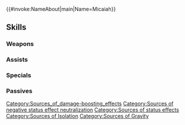 {{#invoke:NameAbout|main|Name=Micaiah}}{{HeroPage Tabs}}
{{Hero Infobox
|Name=Micaiah
|Title=Of Dawn
|WeaponType=Colorless Tome
|MoveType=Infantry
|Origin=Fire Emblem: Radiant Dawn,Fire Emblem Engage
|Gender=Female
|emblemEffect=When Special triggers, boosts damage by unit's max Special cooldown count value × 4 (excluding area-of-effect Specials).<br><br>If a Rally or movement Assist skill is used by unit, restores 20 HP to target ally and neutralizes any【Penalty】on that ally, and grants another action to unit and inflicts 【Isolation】on unit and Pair Up cohort through their next action, and also, if unit's or Pair Up Cohort's Range = 2, inflicts "restricts movement to 1 space" on unit and Pair Up cohort, respectively, through their next action ("grants another action" effect and onward is once per turn; if another effect that grants additional action to unit has been triggered at the same time, this effect is also considered to have been triggered).<br><br>【Penalty】<br>All effects that last "on foe through its next action." Includes penalties inflicted by a skill like Panic or Threaten and negative status effects (preventing counterattacks, restricting movement, or the effects of a skill like Triangle Adept or Guard).<br><br>【Isolation】<br>Target cannot use or be the target of Assist skills through its next action. (Target can neither use nor be the target of skills like Dance and Sing, skills that neutralize penalties, like Restore and Harsh Command+, etc.)
|actorEN=Veronica Taylor
|actorJP=桑谷夏子
|artist=鈴木理華
|additionDate=June 30, 2025
|releaseDate=June 30, 2025
|entry=9;14
|cv1=9
|cv2=100100
|TagID=紋章ミカヤ
|InternalID=1258
|Properties=emblem
|description=One of the Emblems who were summoned to Elyos. Resides in the Ring of the Dawn Maiden. Appears in Fire Emblem: Radiant Dawn / Fire Emblem Engage.
}}
{{Stats Page
|Lv1HP=18|Lv1ATK=10|Lv1SPD=8|Lv1DEF=7|Lv1RES=10
|GRHP=50|GRATK=90|GRSPD=50|GRDEF=30|GRRES=90
}}
==Skills==
===Weapons===
{{Weapons Table
|weapon1=Stone
|weapon1Default=1
|weapon1Unlock=1
|weapon2=Elstone
|weapon2Default=2
|weapon2Unlock=2
|weapon3=Atlas (weapon)
|weapon3Default=4
|weapon3Unlock=3
|weapon4=Maiden's Tome
|weapon4Default=5
|weapon4Unlock=5
}}
===Assists===
{{Assists Table
|assist1=Swap
|assist1Default=4
|assist1Unlock=3
}}
===Specials===
{{Specials Table
|special1=Daylight
|special1Default=4
|special1Unlock=3
|special2=Sol
|special2Unlock=4
|special3=Great Sacrifice
|special3Unlock=5
}}
===Passives===
{{Passives Table
|passiveA1=Still Water 1
|passiveA2=Still Water 2
|passiveA3=Still Water 3
|passiveA4=Crystalline Water
|passiveA1Unlock=2
|passiveA2Unlock=3
|passiveA3Unlock=4
|passiveA4Unlock=5
|passiveB1=Sabotage Res 1
|passiveB2=Sabotage Res 2
|passiveB3=Sabotage Res 3
|passiveB4=Atk/Res Havoc
|passiveB1Unlock=2
|passiveB2Unlock=3
|passiveB3Unlock=4
|passiveB4Unlock=5
|passiveC1=Silence Ward 1
|passiveC2=Silence Ward 2
|passiveC3=Silence Ward 3
|passiveC4=Silence Ward 4
|passiveC1Unlock=2
|passiveC2Unlock=3
|passiveC3Unlock=4
|passiveC4Unlock=5
}}
{{Heroes Navbox}}
[[Category:Sources_of_damage-boosting_effects]]
[[Category:Sources of negative status effect neutralization]]
[[Category:Sources of status effects]]
[[Category:Sources of Isolation]]
[[Category:Sources of Gravity]]